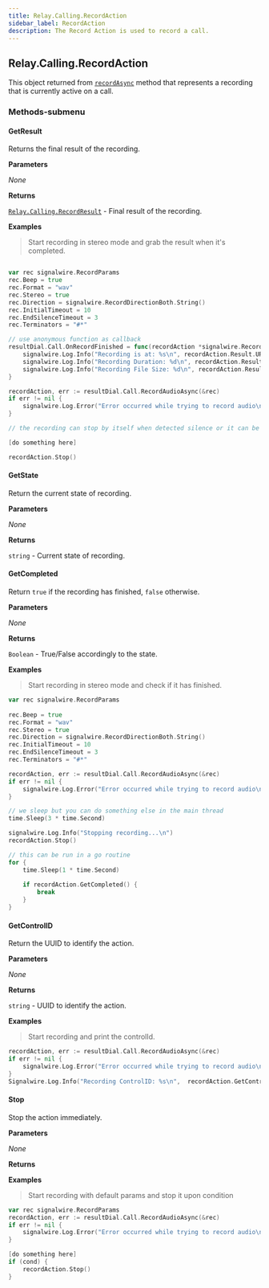 ```yaml
---
title: Relay.Calling.RecordAction
sidebar_label: RecordAction
description: The Record Action is used to record a call.
---
```


[link]: /sdks/realtime-sdk/v2/language/golang/calling/call#recordasync
[link-1]: /sdks/realtime-sdk/v2/language/golang/calling/results/record-result

## Relay.Calling.RecordAction

This object returned from [`recordAsync`][link] method that represents a recording that is currently active on a call.

### Methods-submenu


#### GetResult

Returns the final result of the recording.


**Parameters**

_None_

**Returns**

[`Relay.Calling.RecordResult`][link-1] - Final result of the recording.

**Examples**

> Start recording in stereo mode and grab the result when it's completed.

```go

var rec signalwire.RecordParams
rec.Beep = true
rec.Format = "wav"
rec.Stereo = true
rec.Direction = signalwire.RecordDirectionBoth.String()
rec.InitialTimeout = 10
rec.EndSilenceTimeout = 3
rec.Terminators = "#*"

// use anonymous function as callback
resultDial.Call.OnRecordFinished = func(recordAction *signalwire.RecordAction) {
	signalwire.Log.Info("Recording is at: %s\n", recordAction.Result.URL)
	signalwire.Log.Info("Recording Duration: %d\n", recordAction.Result.Duration)
	signalwire.Log.Info("Recording File Size: %d\n", recordAction.Result.Size)
}

recordAction, err := resultDial.Call.RecordAudioAsync(&rec)
if err != nil {
	signalwire.Log.Error("Error occurred while trying to record audio\n")
}

// the recording can stop by itself when detected silence or it can be stopped via command

[do something here]

recordAction.Stop()

```

#### GetState

Return the current state of recording.


**Parameters**

_None_

**Returns**

`string` - Current state of recording.

#### GetCompleted

Return `true` if the recording has finished, `false` otherwise.


**Parameters**

_None_

**Returns**

`Boolean` - True/False accordingly to the state.

**Examples**

> Start recording in stereo mode and check if it has finished.

```go
var rec signalwire.RecordParams
  
rec.Beep = true
rec.Format = "wav"
rec.Stereo = true
rec.Direction = signalwire.RecordDirectionBoth.String()
rec.InitialTimeout = 10
rec.EndSilenceTimeout = 3
rec.Terminators = "#*"

recordAction, err := resultDial.Call.RecordAudioAsync(&rec)
if err != nil {
	signalwire.Log.Error("Error occurred while trying to record audio\n")
}

// we sleep but you can do something else in the main thread
time.Sleep(3 * time.Second)

signalwire.Log.Info("Stopping recording...\n")
recordAction.Stop()

// this can be run in a go routine
for {
	time.Sleep(1 * time.Second)
	   
	if recordAction.GetCompleted() {
		break
	}
}
```

#### GetControlID

Return the UUID to identify the action.


**Parameters**

_None_

**Returns**

`string` - UUID to identify the action.

**Examples**

> Start recording and print the controlId.

```go
recordAction, err := resultDial.Call.RecordAudioAsync(&rec)
if err != nil {
	signalwire.Log.Error("Error occurred while trying to record audio\n")
}
Signalwire.Log.Info("Recording ControlID: %s\n",  recordAction.GetControlID())
```

#### Stop

Stop the action immediately.


**Parameters**

_None_

**Returns**


**Examples**

> Start recording with default params and stop it upon condition

```go
var rec signalwire.RecordParams
recordAction, err := resultDial.Call.RecordAudioAsync(&rec)
if err != nil {
	signalwire.Log.Error("Error occurred while trying to record audio\n")
}

[do something here]
if (cond) {
	recordAction.Stop()
}
```